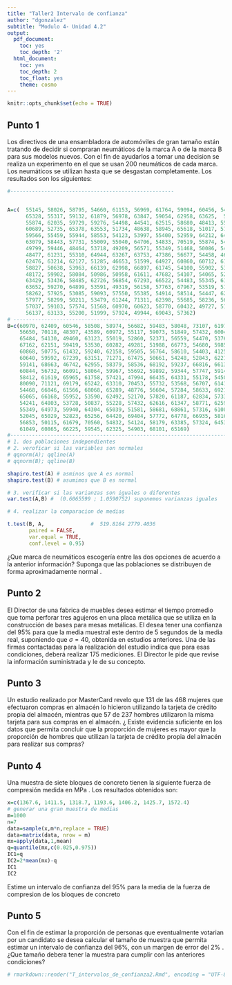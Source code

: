 ```yaml
---
title: "Taller2 Intervalo de confianza"
author: "dgonzalez"
subtitle: "Modulo 4- Unidad 4.2" 
output:
  pdf_document:
    toc: yes
    toc_depth: '2'
  html_document:
    toc: yes
    toc_depth: 2
    toc_float: yes
    theme: cosmo
---
```


```r
knitr::opts_chunk$set(echo = TRUE)
```
## Punto 1
Los directivos de una ensambladora de automóviles de gran tamaño están tratando de decidir si compraran neumáticos de la marca A o de la marca B para sus modelos nuevos. Con el fin de ayudarlos a tomar una decision se realiza un experimento en el que se usan 200 neumáticos de cada marca. Los neumáticos se utilizan hasta que se desgastan completamente. Los resultados son los siguientes:

```r
#-----------------------------------------------------


A=c(  55145, 58026, 58795, 54660, 61153, 56969, 61764, 59094, 60456, 54557, 52484, 59600, 
      65328, 55317, 59132, 61879, 56978, 63847, 59054, 62958, 63625,  54882, 60977, 52956, 
      55874, 62035, 59729, 59276, 54498, 44541, 62515, 58680, 48413, 55278, 62382, 58458, 
      60689, 52735, 65378, 63553, 51734, 48638, 58945, 65618, 51017, 57320, 56205, 55164, 
      59566, 55459, 55944, 58553, 54123, 53997, 55400, 52959, 64212, 64364, 50704, 56016, 
      63079, 58443, 57731, 55009, 55040, 64706, 54833, 70519, 55874, 54464, 63194, 60578, 
      49799, 59446, 48464, 53718, 49209, 56571, 55349, 51468, 50086, 54430, 52669, 63818,  
      48477, 61231, 55310, 64944, 63267, 63753, 47386, 56677, 54458, 46094, 61715, 75513, 
      62476, 63214, 62127, 51285, 46653, 51599, 64927, 60860, 60712, 61237, 68460, 51770, 
      58827, 50638, 53963, 66139, 62998, 66897, 61745, 54100, 55902, 53372, 58597, 58287, 
      48172, 59902, 58084, 50986, 50958, 61611, 47682, 54107, 54065, 52178, 47878, 68258, 
      63429, 53436, 58485, 62726, 56854, 67293, 66522, 54483, 55345, 61032, 56404, 60082, 
      63652, 59270, 64899, 53591, 49319, 56158, 57763, 67967, 53519, 51795, 57936, 60034, 
      58262, 57925, 53085, 59093, 57550, 55385, 54914, 58514, 54447, 62260, 48733, 66677, 
      57977, 58299, 50211, 53479, 61244, 71311, 62398, 55685, 58236, 56846, 57032, 55161, 
      57037, 59103, 57574, 51568, 60970, 60623, 58770, 60432, 49727, 51234, 60849, 66895, 
      56137, 63133, 55200, 51999, 57924, 49944, 69043, 57362)
# ----------------------------------------------------
B=c(60970, 62409, 60546, 58508, 58974, 56682, 59483, 58048, 73107, 61977, 55974, 58522, 
    56650, 70118, 48307, 43589, 60972, 55117, 59073, 51849, 57432, 60040, 52646, 55260, 
    65484, 54130, 49460, 63123, 55019, 52860, 52371, 56559, 54470, 53761, 49789, 51794, 
    67162, 62151, 59419, 53530, 60282, 49281, 51988, 66773, 54680, 59851, 63318, 62390, 
    60868, 50775, 61432, 59240, 62158, 59505, 56764, 58610, 54403, 41256, 51839, 50015, 
    60640, 59592, 67239, 63151, 71271, 67475, 50661, 54248, 52843, 62211, 60228, 61028, 
    59141, 68663, 46742, 62955, 58379, 58536, 68192, 59237, 66816, 66133, 56561, 59737, 
    60844, 56732, 66091, 58064, 59967, 55692, 59892, 59344, 57747, 59144, 68256, 60708, 
    58412, 61619, 65965, 61758, 57421, 47994, 66435, 64331, 55178, 54500, 50148, 57984, 
    80090, 71121, 69179, 65242, 63310, 70453, 55732, 53568, 56707, 61417, 61650, 60417, 
    54468, 66846, 61566, 68068, 65289, 48776, 56604, 57284, 58633, 69215, 56645, 51395, 
    65065, 66168, 55952, 53590, 62492, 52170, 57820, 61187, 62834, 57332, 53411, 52159,
    54241, 64803, 53728, 50837, 55228, 57432, 62616, 61347, 58771, 62598, 67617, 63428,
    55349, 64973, 59940, 64304, 65039, 51581, 58681, 68861, 57316, 61088, 55170, 62741, 
    52045, 65029, 52823, 65256, 64420, 69404, 57772, 64778, 66935, 58165, 40556, 59225,
    56853, 50115, 61679, 70560, 54832, 54124, 58179, 63385, 57324, 64535, 59550, 53822,
    61049, 60865, 66225, 59545, 62325, 54903, 68101, 65169)
#-------------------------------------------------------------------------------------
# 1. dos poblaciones independientes
# 2. veroficar si las variables son normales
# qqnorm(A); qqline(A)
# qqnorm(B); qqline(B)

shapiro.test(A) # asminos que A es normal
shapiro.test(B) # asumimos que B es normal

# 3. verificar si las varianzas son iguales o diferentes
var.test(A,B) #  (0.6065599 ; 1.0590752) suponemos varianzas iguales

# 4. realizar la comparacion de medias

t.test(B, A,               #  519.8164 2779.4036
       paired = FALSE, 
       var.equal = TRUE,
       conf.level = 0.95)

```


¿Que marca de neumáticos escogería entre las dos opciones de acuerdo a la anterior información? Suponga que las poblaciones se distribuyen de forma aproximadamente normal .


## Punto 2
El Director de una fabrica de muebles desea estimar el tiempo promedio que toma perforar tres agujeros en una placa metálica que se utiliza en la construcción de bases para mesas metálicas. El desea tener una confianza del 95\% para que la media muestral este dentro de 5 segundos de la media real, suponiendo que $\sigma=40$, obtenida en estudios anteriores. Una de las firmas contactadas para la realización del estudio indica que para esas condiciones, deberá realizar 175 mediciones. El Director le pide que revise la información suministrada y le de su concepto.


## Punto 3

Un estudio realizado por MasterCard revelo que 131 de las 468 mujeres que efectuaron compras en almacén lo hicieron utilizando la tarjeta de crédito propia del almacén, mientras que 57 de 237 hombres utilizaron la misma tarjeta para sus compras en el almacén. ¿ Existe evidencia suficiente en los datos que permita concluir que la proporción de mujeres es mayor que la proporción de hombres que utilizan la tarjeta de crédito propia del almacén para realizar sus compras?

## Punto 4
Una muestra de siete bloques de concreto tienen la siguiente fuerza de compresión medida en MPa . Los resultados obtenidos son:

```r
x=c(1367.6, 1411.5, 1318.7, 1193.6, 1406.2, 1425.7, 1572.4)
# generar una gran muestra de medias 
m=1000
n=7
data=sample(x,m*n,replace = TRUE)
data=matrix(data, nrow = m)
mx=apply(data,1,mean)
q=quantile(mx,c(0.025,0.975))
IC1=q
IC2=2*mean(mx)-q
IC1
IC2

```

Estime un intervalo de confianza del 95% para la media de la fuerza de compresion de los bloques de concreto


## Punto 5

Con el fin de estimar la proporción de personas que eventualmente votarian por un candidato se desea calcular el tamaño de muestra que permita estimar un intervalo de confianza del 96%, con un margen de error del 2% . ¿Que tamaño debera tener la muestra para cumplir con las anteriores condiciones?

```r
# rmarkdown::render("T_intervalos_de_confianza2.Rmd", encoding = "UTF-8")
```


